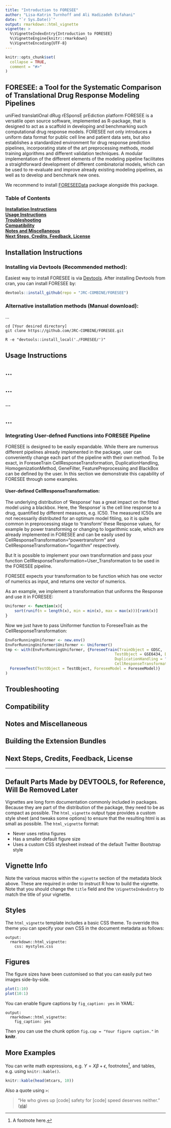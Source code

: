 ```yaml
---
title: "Introduction to FORESEE"
author: "Lisa-Katrin Turnhoff and Ali Hadizadeh Esfahani"
date: "`r Sys.Date()`"
output: rmarkdown::html_vignette
vignette: >
  %\VignetteIndexEntry{Introduction to FORESEE}
  %\VignetteEngine{knitr::rmarkdown}
  %\VignetteEncoding{UTF-8}
---
```


```r
knitr::opts_chunk$set(
  collapse = TRUE,
  comment = "#>"
)
```

## FORESEE: a Tool for the Systematic Comparison of Translational Drug Response Modeling Pipelines


uniFied translatiOnal dRug rESponsE prEdiction platform FORESEE is a versatile open source software, implemented as R-package, that is designed to act as a scaffold in developing and benchmarking such computational drug response models. FORESEE not only introduces a uniform data format for public cell line and patient data sets, but also establishes a standardized environment for drug response prediction pipelines, incorporating state of the art preprocessing methods, model training algorithms and different validation techniques. A modular implementation of the different elements of the modeling pipeline facilitates a straightforward development of different combinatorial models, which can be used to re-evaluate and improve already existing modeling pipelines, as well as to develop and benchmark new ones.

We recommend to install <a href="https://github.com/JRC-COMBINE/FORESEEData">FORESEEData</a> package alongside this package.

### Table of Contents
**[Installation Instructions](#installation-instructions)**<br>
**[Usage Instructions](#usage-instructions)**<br>
**[Troubleshooting](#troubleshooting)**<br>
**[Compatibility](#compatibility)**<br>
**[Notes and Miscellaneous](#notes-and-miscellaneous)**<br>
**[Next Steps, Credits, Feedback, License](#next-steps)**<br>

## Installation Instructions
### Installing via Devtools (Recommended method):
Easiest way to install FORESEE is via <a href="https://cran.r-project.org/web/packages/devtools/">Devtools</a>.
After installing Devtools from cran, you can install FORESEE by:
```r
devtools::install_github(repo = "JRC-COMBINE/FORESEE")
```

### Alternative installation methods (Manual download):
...
```Shell
cd [Your desired directory]
git clone https://github.com/JRC-COMBINE/FORESEE.git
```

```Shell
R -e "devtools::install_local('./FORESEE/')"
```

## Usage Instructions
## ...
## ...
### ...
## ...
### Integrating User-defned Functions into FORESEE Pipeline
FORESEE is designed to be easily expandable. While there are numerous different pipelines 
already implemented in the package, user can conveniently change each part of the pipeline 
with their own method. To be exact, in ForeseeTrain CellResponseTransformation, DuplicationHandling,
HomogenizationMethod, GeneFilter, FeaturePreprocessing and BlackBox can be defined by the user. In this
section we demonstrate this capability of FORESEE through some examples.

#### User-defined CellResponseTransformation:
The underlying distribution of 'Response' has a great impact on the fitted model using a blackbox. Here,
the 'Response' is the cell line response to a drug, quantified by different measures, e.g. IC50. The 
measured IC50s are not necessarily distributed for an optimum model fitiing, so it is quite common in
preprocessing stage to 'transform' these Response values, for example by power transforming or changing 
to logarithmic scale, which are already implemented in FORESEE and can be easily used by CellResponseTransformation="powertransform" and CellResponseTransformation="logarithm" respectively.

But It is possible to implement your own transformation and pass your function 
CellResponseTransformation=User_Transformation to be used in the FORESEE pipeline.

FORESEE expects your transformation to be function which has one vector of numerics as input, and returns
one vector of numerics.

As an example, we implement a transformation that uniforms the Response and use it in FORESEE:
```r
Uniformer <- function(x){
    sort(runif(n = length(x), min = min(x), max = max(x)))[rank(x)]
}
```

Now we just have to pass Uniformer function to ForeseeTrain as the CellResponseTransformation:
```r
EnvForRunningUniformer <- new.env()
EnvForRunningUniformer$Uniformer <- Uniformer()
tmp <- with(EnvForRunningUniformer, {ForeseeTrain(TrainObject = GDSC,
                                                TestObject = GSE6434, DrugName = "Docetaxel",
                                                DuplicationHandling = "first", GeneFilter = "variance",
                                                CellResponseTransformation = Uniformer);
  ForeseeTest(TestObject = TestObject, ForeseeModel = ForeseeModel)}
)
```


## Troubleshooting
## Compatibility
## Notes and Miscellaneous
## Building the Extension Bundles
## Next Steps, Credits, Feedback, License


------------------------------------------------------------------------

## Default Parts Made by DEVTOOLS, for Reference, Will Be Removed Later
Vignettes are long form documentation commonly included in packages. Because they are part of the distribution of the package, they need to be as compact as possible. The `html_vignette` output type provides a custom style sheet (and tweaks some options) to ensure that the resulting html is as small as possible. The `html_vignette` format:

- Never uses retina figures
- Has a smaller default figure size
- Uses a custom CSS stylesheet instead of the default Twitter Bootstrap style

## Vignette Info

Note the various macros within the `vignette` section of the metadata block above. These are required in order to instruct R how to build the vignette. Note that you should change the `title` field and the `\VignetteIndexEntry` to match the title of your vignette.

## Styles

The `html_vignette` template includes a basic CSS theme. To override this theme you can specify your own CSS in the document metadata as follows:

    output: 
      rmarkdown::html_vignette:
        css: mystyles.css

## Figures

The figure sizes have been customised so that you can easily put two images side-by-side. 

```r
plot(1:10)
plot(10:1)
```

You can enable figure captions by `fig_caption: yes` in YAML:

    output:
      rmarkdown::html_vignette:
        fig_caption: yes

Then you can use the chunk option `fig.cap = "Your figure caption."` in **knitr**.

## More Examples

You can write math expressions, e.g. $Y = X\beta + \epsilon$, footnotes^[A footnote here.], and tables, e.g. using `knitr::kable()`.

```r
knitr::kable(head(mtcars, 10))
```

Also a quote using `>`:

> "He who gives up [code] safety for [code] speed deserves neither."
([via](https://twitter.com/hadleywickham/status/504368538874703872))
